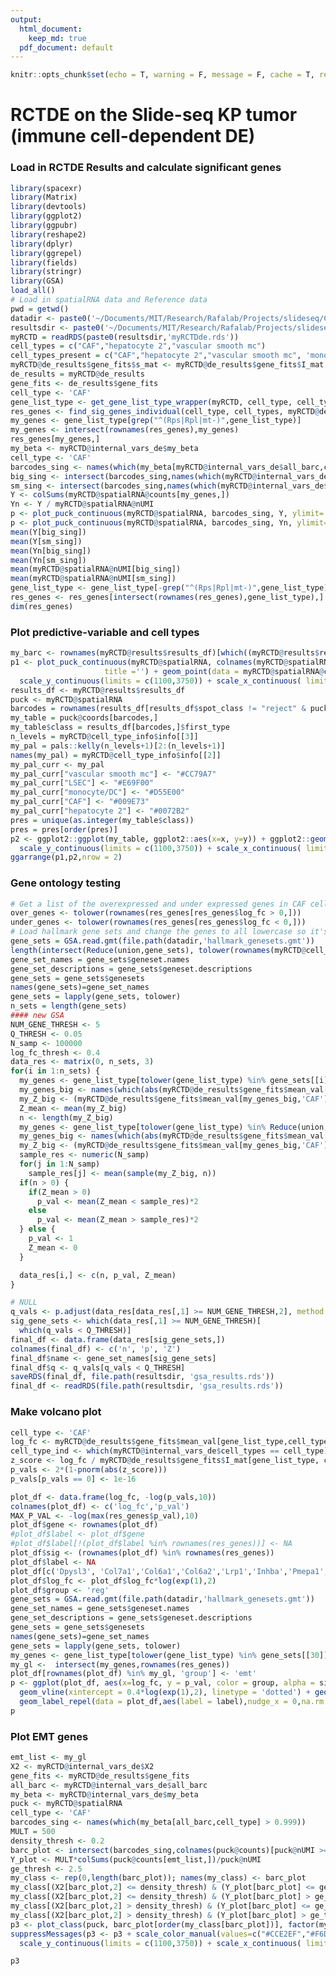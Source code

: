 ```yaml
---
output:  
  html_document:
    keep_md: true
  pdf_document: default
---
```


```r
knitr::opts_chunk$set(echo = T, warning = F, message = F, cache = T, results = 'hide')
```

# RCTDE on the Slide-seq KP tumor (immune cell-dependent DE)

### Load in RCTDE Results and calculate significant genes

```r
library(spacexr)
library(Matrix)
library(devtools)
library(ggplot2)
library(ggpubr)
library(reshape2)
library(dplyr)
library(ggrepel)
library(fields)
library(stringr)
library(GSA)
load_all()
# Load in spatialRNA data and Reference data
pwd = getwd()
datadir <- paste0('~/Documents/MIT/Research/Rafalab/Projects/slideseq/Cell Demixing/ContentStructure/DEGLAM/data/tumor','/')
resultsdir <- paste0('~/Documents/MIT/Research/Rafalab/Projects/slideseq/Cell Demixing/ContentStructure/DEGLAM/results/ResultsTumor','/')
myRCTD = readRDS(paste0(resultsdir,'myRCTDde.rds'))
cell_types = c("CAF","hepatocyte 2","vascular smooth mc")
cell_types_present = c("CAF","hepatocyte 2","vascular smooth mc", 'monocyte/DC')
myRCTD@de_results$gene_fits$s_mat <- myRCTD@de_results$gene_fits$I_mat
de_results = myRCTD@de_results
gene_fits <- de_results$gene_fits
cell_type <- 'CAF'
gene_list_type <- get_gene_list_type_wrapper(myRCTD, cell_type, cell_types_present)
res_genes <- find_sig_genes_individual(cell_type, cell_types, myRCTD@de_results$gene_fits, gene_list_type,myRCTD@internal_vars_de$X2, fdr = 0.01, p_thresh = 0.001, log_fc_thresh = 0.4)
my_genes <- gene_list_type[grep("^(Rps|Rpl|mt-)",gene_list_type)]
my_genes <- intersect(rownames(res_genes),my_genes)
res_genes[my_genes,]
my_beta <- myRCTD@internal_vars_de$my_beta
cell_type <- 'CAF'
barcodes_sing <- names(which(my_beta[myRCTD@internal_vars_de$all_barc,cell_type] > 0.999))
big_sing <- intersect(barcodes_sing,names(which(myRCTD@internal_vars_de$X2[,2] > 0.5)))
sm_sing <- intersect(barcodes_sing,names(which(myRCTD@internal_vars_de$X2[,2] < 0.5)))
Y <- colSums(myRCTD@spatialRNA@counts[my_genes,])
Yn <- Y / myRCTD@spatialRNA@nUMI
p <- plot_puck_continuous(myRCTD@spatialRNA, barcodes_sing, Y, ylimit= c(0,100))
p <- plot_puck_continuous(myRCTD@spatialRNA, barcodes_sing, Yn, ylimit= c(0,0.05))
mean(Y[big_sing])
mean(Y[sm_sing])
mean(Yn[big_sing])
mean(Yn[sm_sing])
mean(myRCTD@spatialRNA@nUMI[big_sing])
mean(myRCTD@spatialRNA@nUMI[sm_sing])
gene_list_type <- gene_list_type[-grep("^(Rps|Rpl|mt-)",gene_list_type)]
res_genes <- res_genes[intersect(rownames(res_genes),gene_list_type),]
dim(res_genes)
```

### Plot predictive-variable and cell types

```r
my_barc <- rownames(myRCTD@results$results_df)[which((myRCTD@results$results_df$first_type == 'monocyte/DC' & myRCTD@results$results_df$spot_class != 'reject') | (myRCTD@results$results_df$second_type == 'monocyte/DC' & myRCTD@results$results_df$spot_class == 'doublet_certain' ))]
p1 <- plot_puck_continuous(myRCTD@spatialRNA, colnames(myRCTD@spatialRNA@counts) , myRCTD@internal_vars_de$X2[,2], 
                     title ='') + geom_point(data = myRCTD@spatialRNA@coords[my_barc,], size = 0.5, color = "#D55E00") +  ggplot2::scale_size_identity() + coord_fixed() + theme(legend.position="top")+ 
  scale_y_continuous(limits = c(1100,3750)) + scale_x_continuous( limits = c(2300,4800))+ geom_segment(aes(x = 2400, y = 1300, xend = 2784.6, yend = 1300), color = "black") + theme(axis.title.x=element_blank(),axis.text.x=element_blank(),axis.ticks.x=element_blank(), axis.title.y=element_blank(),axis.text.y=element_blank(),axis.ticks.y=element_blank()) + scale_colour_gradientn("Myeloid Density",breaks = c(0,1), labels = c(0,1), colors = pals::brewer.blues(20)[2:20], lim = c(0,1))
results_df <- myRCTD@results$results_df
puck <- myRCTD@spatialRNA
barcodes = rownames(results_df[results_df$spot_class != "reject" & puck@nUMI >= 100,])
my_table = puck@coords[barcodes,]
my_table$class = results_df[barcodes,]$first_type
n_levels = myRCTD@cell_type_info$info[[3]]
my_pal = pals::kelly(n_levels+1)[2:(n_levels+1)]
names(my_pal) = myRCTD@cell_type_info$info[[2]]
my_pal_curr <- my_pal
my_pal_curr["vascular smooth mc"] <- "#CC79A7"
my_pal_curr["LSEC"] <- "#E69F00"
my_pal_curr["monocyte/DC"] <- "#D55E00"
my_pal_curr["CAF"] <- "#009E73"
my_pal_curr["hepatocyte 2"] <- "#0072B2"
pres = unique(as.integer(my_table$class))
pres = pres[order(pres)]
p2 <- ggplot2::ggplot(my_table, ggplot2::aes(x=x, y=y)) + ggplot2::geom_point(ggplot2::aes(size = .4, shape=19,color=class)) + ggplot2::scale_color_manual("",values = my_pal_curr[pres], breaks = c('CAF','monocyte/DC','hepatocyte 2','vascular smooth mc', 'LSEC'), labels = c('Cancer cells','Myeloid cells','Hepatocytes','Vascular Smooth MC', 'LSEC'))+ ggplot2::scale_shape_identity() + ggplot2::theme_classic() + ggplot2::scale_size_identity() + coord_fixed() + theme(legend.position="top")+ guides(colour = guide_legend(override.aes = list(size=2)))+ 
  scale_y_continuous(limits = c(1100,3750)) + scale_x_continuous( limits = c(2300,4800))+ geom_segment(aes(x = 2400, y = 1300, xend = 2784.6, yend = 1300), color = "black") + theme(axis.title.x=element_blank(),axis.text.x=element_blank(),axis.ticks.x=element_blank(), axis.title.y=element_blank(),axis.text.y=element_blank(),axis.ticks.y=element_blank())
ggarrange(p1,p2,nrow = 2)
```

### Gene ontology testing

```r
# Get a list of the overexpressed and under expressed genes in CAF cells
over_genes <- tolower(rownames(res_genes[res_genes$log_fc > 0,]))
under_genes <- tolower(rownames(res_genes[res_genes$log_fc < 0,]))
# Load hallmark gene sets and change the genes to all lowercase so it's easier to work with.
gene_sets = GSA.read.gmt(file.path(datadir,'hallmark_genesets.gmt'))
length(intersect(Reduce(union,gene_sets), tolower(rownames(myRCTD@cell_type_info$info[[1]])))) / length(Reduce(union,gene_sets)) #check for overlap of genes
gene_set_names = gene_sets$geneset.names
gene_set_descriptions = gene_sets$geneset.descriptions
gene_sets = gene_sets$genesets
names(gene_sets)=gene_set_names
gene_sets = lapply(gene_sets, tolower)
n_sets = length(gene_sets)
#### new GSA
NUM_GENE_THRESH <- 5
Q_THRESH <- 0.05
N_samp <- 100000
log_fc_thresh <- 0.4
data_res <- matrix(0, n_sets, 3)
for(i in 1:n_sets) {
  my_genes <- gene_list_type[tolower(gene_list_type) %in% gene_sets[[i]]]
  my_genes_big <- names(which(abs(myRCTD@de_results$gene_fits$mean_val[my_genes,'CAF']) > log_fc_thresh))
  my_Z_big <- (myRCTD@de_results$gene_fits$mean_val[my_genes_big,'CAF'] / myRCTD@de_results$gene_fits$I_mat[my_genes_big,2])
  Z_mean <- mean(my_Z_big)
  n <- length(my_Z_big)
  my_genes <- gene_list_type[tolower(gene_list_type) %in% Reduce(union, gene_sets)]
  my_genes_big <- names(which(abs(myRCTD@de_results$gene_fits$mean_val[my_genes,'CAF']) > log_fc_thresh))
  my_Z_big <- (myRCTD@de_results$gene_fits$mean_val[my_genes_big,'CAF'] / myRCTD@de_results$gene_fits$I_mat[my_genes_big,2])
  sample_res <- numeric(N_samp)
  for(j in 1:N_samp)
    sample_res[j] <- mean(sample(my_Z_big, n))
  if(n > 0) {
    if(Z_mean > 0)
      p_val <- mean(Z_mean < sample_res)*2
    else
      p_val <- mean(Z_mean > sample_res)*2
  } else {
    p_val <- 1
    Z_mean <- 0
  }

  data_res[i,] <- c(n, p_val, Z_mean)
}

# NULL
q_vals <- p.adjust(data_res[data_res[,1] >= NUM_GENE_THRESH,2], method = 'BH')
sig_gene_sets <- which(data_res[,1] >= NUM_GENE_THRESH)[
  which(q_vals < Q_THRESH)]
final_df <- data.frame(data_res[sig_gene_sets,])
colnames(final_df) <- c('n', 'p', 'Z')
final_df$name <- gene_set_names[sig_gene_sets]
final_df$q <- q_vals[q_vals < Q_THRESH]
saveRDS(final_df, file.path(resultsdir, 'gsa_results.rds'))
final_df <- readRDS(file.path(resultsdir, 'gsa_results.rds'))
```

### Make volcano plot

```r
cell_type <- 'CAF'
log_fc <- myRCTD@de_results$gene_fits$mean_val[gene_list_type,cell_type]
cell_type_ind <- which(myRCTD@internal_vars_de$cell_types == cell_type)*2
z_score <- log_fc / myRCTD@de_results$gene_fits$I_mat[gene_list_type, cell_type_ind]
p_vals <- 2*(1-pnorm(abs(z_score)))
p_vals[p_vals == 0] <- 1e-16

plot_df <- data.frame(log_fc, -log(p_vals,10))
colnames(plot_df) <- c('log_fc','p_val')
MAX_P_VAL <- -log(max(res_genes$p_val),10)
plot_df$gene <- rownames(plot_df)
#plot_df$label <- plot_df$gene
#plot_df$label[!(plot_df$label %in% rownames(res_genes))] <- NA
plot_df$sig <- (rownames(plot_df) %in% rownames(res_genes))
plot_df$label <- NA
plot_df[c('Dpysl3', 'Col7a1','Col6a1','Col6a2','Lrp1','Inhba','Pmepa1','Timp3','Lrp1','Mgp','S100a13','Krt19','Krt79','S100a1','Ccl2','Spred1','Ecm1','Nfkb1','S100a10','S100a6','Krt18','Krt8','Krt14','Krtcap2'), 'label'] <- c('Dpysl3', 'Col7a1','Col6a1','Col6a2','Lrp1','Inhba','Pmepa1','Timp3','Lrp1','Mgp','S100a13','Krt19','Krt79','S100a1','Ccl2','Spred1','Ecm1','Nfkb1','S100a10','S100a6','Krt18','Krt8','Krt14','Krtcap2')
plot_df$log_fc <- plot_df$log_fc*log(exp(1),2)
plot_df$group <- 'reg'
gene_sets = GSA.read.gmt(file.path(datadir,'hallmark_genesets.gmt'))
gene_set_names = gene_sets$geneset.names
gene_set_descriptions = gene_sets$geneset.descriptions
gene_sets = gene_sets$genesets
names(gene_sets)=gene_set_names
gene_sets = lapply(gene_sets, tolower)
my_genes <- gene_list_type[tolower(gene_list_type) %in% gene_sets[[30]]]
my_gl <-  intersect(my_genes,rownames(res_genes))
plot_df[rownames(plot_df) %in% my_gl, 'group'] <- 'emt'
p <- ggplot(plot_df, aes(x=log_fc, y = p_val, color = group, alpha = sig)) + geom_point() + theme_classic()  +
  geom_vline(xintercept = 0.4*log(exp(1),2), linetype = 'dotted') + geom_vline(xintercept = -0.4*log(exp(1),2), linetype = 'dotted') +
  geom_label_repel(data = plot_df,aes(label = label),nudge_x = 0,na.rm = TRUE, show.legend = F, size = 4, label.padding = 0.1, max.overlaps = 15)+ xlab('Estimated cell type-specific DE by RCTDE') + ylab('RCTDE p-value') + scale_color_manual("", labels = c('EMT', 'Other'), values = c('#D55E00','black')) + xlab('Estimated cell type-specific DE by RCTDE') + ylab('RCTDE p-value') + scale_alpha_manual("", labels = c('Not significant', 'Significant'), values = c(0.2,1))#+ geom_label_repel(data = plot_df[plot_df$group == 'emt',],aes(label = label),nudge_x = 0,na.rm = TRUE, show.legend = F, size = 4, label.padding = 0.1, max.overlaps = 15) #plot_df[plot_df$group != 'emt',]
p

```

### Plot EMT genes

```r
emt_list <- my_gl
X2 <- myRCTD@internal_vars_de$X2
gene_fits <- myRCTD@de_results$gene_fits
all_barc <- myRCTD@internal_vars_de$all_barc
my_beta <- myRCTD@internal_vars_de$my_beta
puck <- myRCTD@spatialRNA
cell_type <- 'CAF'
barcodes_sing <- names(which(my_beta[all_barc,cell_type] > 0.999))
MULT = 500
density_thresh <- 0.2
barc_plot <- intersect(barcodes_sing,colnames(puck@counts)[puck@nUMI >= 200])
Y_plot <- MULT*colSums(puck@counts[emt_list,])/puck@nUMI
ge_thresh <- 2.5
my_class <- rep(0,length(barc_plot)); names(my_class) <- barc_plot
my_class[(X2[barc_plot,2] <= density_thresh) & (Y_plot[barc_plot] <= ge_thresh)] <- 1
my_class[(X2[barc_plot,2] <= density_thresh) & (Y_plot[barc_plot] > ge_thresh)] <- 3
my_class[(X2[barc_plot,2] > density_thresh) & (Y_plot[barc_plot] <= ge_thresh)] <- 2
my_class[(X2[barc_plot,2] > density_thresh) & (Y_plot[barc_plot] > ge_thresh)] <- 4
p3 <- plot_class(puck, barc_plot[order(my_class[barc_plot])], factor(my_class))
suppressMessages(p3 <- p3 + scale_color_manual(values=c("#CCE2EF","#F6DECC","#0072B2","#D55E00"))+ ggplot2::scale_shape_identity() + ggplot2::theme_classic() + ggplot2::scale_size_identity() + coord_fixed() + theme(legend.position="top")+ guides(colour = guide_legend(override.aes = list(size=2)))+ 
  scale_y_continuous(limits = c(1100,3750)) + scale_x_continuous( limits = c(2300,4800))+ geom_segment(aes(x = 2400, y = 1300, xend = 2784.6, yend = 1300), color = "black") + theme(axis.title.x=element_blank(),axis.text.x=element_blank(),axis.ticks.x=element_blank(), axis.title.y=element_blank(),axis.text.y=element_blank(),axis.ticks.y=element_blank()))

p3
```
